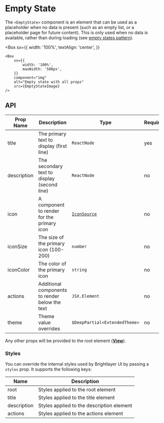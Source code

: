 
# Empty State

The `<EmptyState>` component is an element that can be used as a placeholder when no data is present (such as an empty list, or a placeholder page for future content). This is only used when no data is available, rather than during loading (see [empty states pattern](https://brightlayer-ui.github.io/patterns/empty-states)).

<Box
    sx={{
        width: '100%',
        textAlign: 'center',
    }}
>
    <Box
        sx={{
            width: '100%',
            maxWidth: '500px',
        }}
        component="img"
        alt="Empty state with all props"
        src={EmptyStateImage}
    />
</Box>

## API

<Box>

| Prop Name   | Description                                    | Type                                       | Required | Default                 |
| ----------- | ---------------------------------------------- | ------------------------------------------ | -------- | ----------------------- |
| title       | The primary text to display (first line)       | `ReactNode`                                | yes      |                         |
| description | The secondary text to display (second line)    | `ReactNode`                                | no       |                         |
| icon        | A component to render for the primary icon     | [`IconSource`](/components/Icons/api-docs) | no       |                         |
| iconSize    | The size of the primary icon (100-200)         | `number`                                   | no       | 100                     |
| iconColor   | The color of the primary icon                  | `string`                                   | no       | `theme.colors.disabled` |
| actions     | Additional components to render below the text | `JSX.Element`                              | no       |                         |
| theme       | Theme value overrides                          | `$DeepPartial<ExtendedTheme>`              | no       |                         |

</Box>

Any other props will be provided to the root element ([**View**](https://reactnative.dev/docs/view)).

### Styles

You can override the internal styles used by Brightlayer UI by passing a `styles` prop. It supports the following keys:

<Box>

| Name        | Description                               |
| ----------- | ----------------------------------------- |
| root        | Styles applied to the root element        |
| title       | Styles applied to the title element       |
| description | Styles applied to the description element |
| actions     | Styles applied to the actions element     |

</Box>
